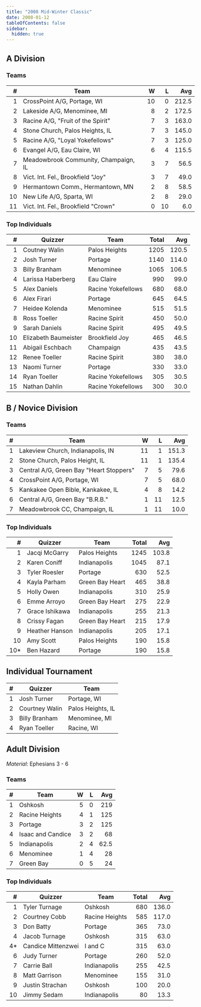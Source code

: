 ```yaml
---
title: "2008 Mid-Winter Classic"
date: 2008-01-12
tableOfContents: false
sidebar:
  hidden: true
---
```


## A Division

### Teams

|    # | Team                                 |    W |    L |   Avg |
| ---: | ------------------------------------ | ---: | ---: | ----: |
|    1 | CrossPoint A/G, Portage, WI          |   10 |    0 | 212.5 |
|    2 | Lakeside A/G, Menominee, MI          |    8 |    2 | 172.5 |
|    3 | Racine A/G, "Fruit of the Spirit"    |    7 |    3 | 163.0 |
|    4 | Stone Church, Palos Heights, IL      |    7 |    3 | 145.0 |
|    5 | Racine A/G, "Loyal Yokefellows"      |    7 |    3 | 125.0 |
|    6 | Evangel A/G, Eau Claire, WI          |    6 |    4 | 115.5 |
|    7 | Meadowbrook Community, Champaign, IL |    3 |    7 |  56.5 |
|    8 | Vict. Int. Fel., Brookfield "Joy"    |    3 |    7 |  49.0 |
|    9 | Hermantown Comm., Hermantown, MN     |    2 |    8 |  58.5 |
|   10 | New Life A/G, Sparta, WI             |    2 |    8 |  29.0 |
|   11 | Vict. Int. Fel., Brookfield "Crown"  |    0 |   10 |   6.0 |

### Top Individuals

|    # | Quizzer              | Team               | Total |   Avg |
| ---: | -------------------- | ------------------ | ----: | ----: |
|    1 | Coutney Walin        | Palos Heights      |  1205 | 120.5 |
|    2 | Josh Turner          | Portage            |  1140 | 114.0 |
|    3 | Billy Branham        | Menominee          |  1065 | 106.5 |
|    4 | Larissa Haberberg    | Eau Claire         |   990 |  99.0 |
|    5 | Alex Daniels         | Racine Yokefellows |   680 |  68.0 |
|    6 | Alex Firari          | Portage            |   645 |  64.5 |
|    7 | Heidee Kolenda       | Menominee          |   515 |  51.5 |
|    8 | Ross Toeller         | Racine Spirit      |   450 |  50.0 |
|    9 | Sarah Daniels        | Racine Spirit      |   495 |  49.5 |
|   10 | Elizabeth Baumeister | Brookfield Joy     |   465 |  46.5 |
|   11 | Abigail Eschbach     | Champaign          |   435 |  43.5 |
|   12 | Renee Toeller        | Racine Spirit      |   380 |  38.0 |
|   13 | Naomi Turner         | Portage            |   330 |  33.0 |
|   14 | Ryan Toeller         | Racine Yokefellows |   305 |  30.5 |
|   15 | Nathan Dahlin        | Racine Yokefellows |   300 |  30.0 |

## B / Novice Division

### Teams

|    # | Team                                    |    W |    L |   Avg |
| ---: | --------------------------------------- | ---: | ---: | ----: |
|    1 | Lakeview Church, Indianapolis, IN       |   11 |    1 | 151.3 |
|    2 | Stone Church, Palos Height, IL          |   11 |    1 | 135.4 |
|    3 | Central A/G, Green Bay "Heart Stoppers" |    7 |    5 |  79.6 |
|    4 | CrossPoint A/G, Portage, WI             |    7 |    5 |  68.0 |
|    5 | Kankakee Open Bible, Kankakee, IL       |    4 |    8 |  14.2 |
|    6 | Central A/G, Green Bay "B.R.B."         |    1 |   11 |  12.5 |
|    7 | Meadowbrook CC, Champaign, IL           |    1 |   11 |  10.0 |

### Top Individuals

|    # | Quizzer        | Team            | Total |   Avg |
| ---: | -------------- | --------------- | ----: | ----: |
|    1 | Jacqi McGarry  | Palos Heights   |  1245 | 103.8 |
|    2 | Karen Coniff   | Indianapolis    |  1045 |  87.1 |
|    3 | Tyler Roesler  | Portage         |   630 |  52.5 |
|    4 | Kayla Parham   | Green Bay Heart |   465 |  38.8 |
|    5 | Holly Owen     | Indianapolis    |   310 |  25.9 |
|    6 | Emme Arroyo    | Green Bay Heart |   275 |  22.9 |
|    7 | Grace Ishikawa | Indianapolis    |   255 |  21.3 |
|    8 | Crissy Fagan   | Green Bay Heart |   215 |  17.9 |
|    9 | Heather Hanson | Indianapolis    |   205 |  17.1 |
|   10 | Amy Scott      | Palos Heights   |   190 |  15.8 |
|  10* | Ben Hazard     | Portage         |   190 |  15.8 |

## Individual Tournament

|    # | Quizzer        | Team              |
| ---: | -------------- | ----------------- |
|    1 | Josh Turner    | Portage, WI       |
|    2 | Courtney Walin | Palos Heights, IL |
|    3 | Billy Branham  | Menominee, MI     |
|    4 | Ryan Toeller   | Racine, WI        |

## Adult Division

*Material*: Ephesians 3 - 6

### Teams

|    # | Team              |    W |    L |  Avg |
| ---: | ----------------- | ---: | ---: | ---: |
|    1 | Oshkosh           |    5 |    0 |  219 |
|    2 | Racine Heights    |    4 |    1 |  125 |
|    3 | Portage           |    3 |    2 |  125 |
|    4 | Isaac and Candice |    3 |    2 |   68 |
|    5 | Indianapolis      |    2 |    4 | 62.5 |
|    6 | Menominee         |    1 |    4 |   28 |
|    7 | Green Bay         |    0 |    5 |   24 |

### Top Individuals

|    # | Quizzer            | Team           | Total |   Avg |
| ---: | ------------------ | -------------- | ----: | ----: |
|    1 | Tyler Turnage      | Oshkosh        |   680 | 136.0 |
|    2 | Courtney Cobb      | Racine Heights |   585 | 117.0 |
|    3 | Don Batty          | Portage        |   365 |  73.0 |
|    4 | Jacob Turnage      | Oshkosh        |   315 |  63.0 |
|   4* | Candice Mittenzwei | I and C        |   315 |  63.0 |
|    6 | Judy Turner        | Portage        |   260 |  52.0 |
|    7 | Carrie Ball        | Indianapolis   |   255 |  42.5 |
|    8 | Matt Garrison      | Menominee      |   155 |  31.0 |
|    9 | Justin Strachan    | Oshkosh        |   100 |  20.0 |
|   10 | Jimmy Sedam        | Indianapolis   |    80 |  13.3 |

